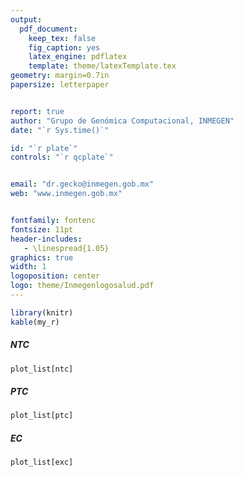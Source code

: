 ```yaml
---
output: 
  pdf_document:
    keep_tex: false
    fig_caption: yes
    latex_engine: pdflatex
    template: theme/latexTemplate.tex
geometry: margin=0.7in
papersize: letterpaper


report: true
author: "Grupo de Genómica Computacional, INMEGEN"
date: "`r Sys.time()`"

id: "`r plate`"
controls: "`r qcplate`"


email: "dr.gecko@inmegen.gob.mx"
web: "www.inmegen.gob.mx"


fontfamily: fontenc
fontsize: 11pt
header-includes:
   - \linespread{1.05}
graphics: true
width: 1
logoposition: center
logo: theme/Inmegenlogosalud.pdf
---
```

```r

library(knitr)
kable(my_r)
```

##### NTC

```r

plot_list[ntc]

```
\pagebreak

##### PTC

```r

plot_list[ptc]

```
\pagebreak

##### EC

```r

plot_list[exc]

```

